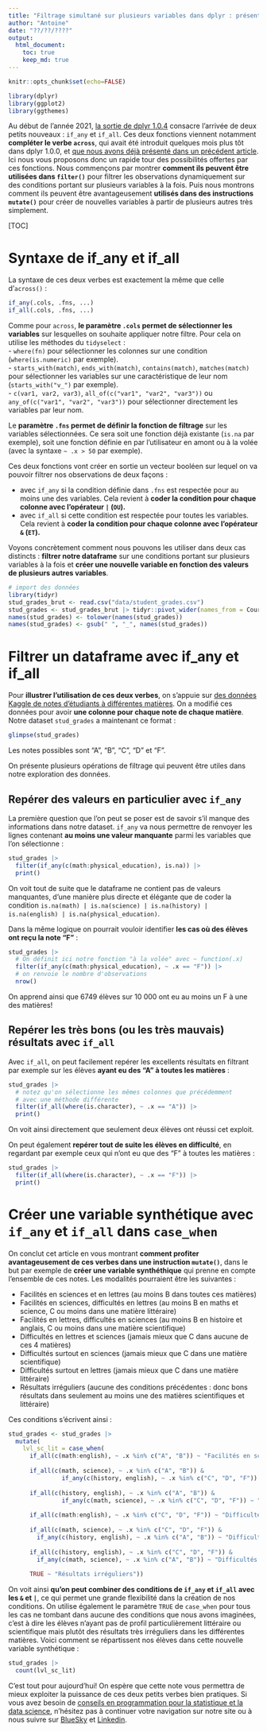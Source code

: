 ```yaml
---
title: "Filtrage simultané sur plusieurs variables dans dplyr : présentation de `if_any` et `if_all`"
author: "Antoine"
date: "??/??/????"
output: 
  html_document:
    toc: true
    keep_md: true
---
```


```r
knitr::opts_chunk$set(echo=FALSE)

library(dplyr)
library(ggplot2)
library(ggthemes)
```

Au début de l'année 2021, [la sortie de dplyr 1.0.4](https://www.tidyverse.org/blog/2021/02/dplyr-1-0-4-if-any/) consacre l'arrivée de deux petits nouveaux : `if_any` et `if_all`. Ces deux fonctions viennent notamment __compléter le verbe `across`__, qui avait été introduit quelques mois plus tôt dans dplyr 1.0.0, et [que nous avons déjà présenté dans un précédent article](https://blog.statoscop.fr/fonctionnement-et-performances-dacross-dans-dplyr.html).  
Ici nous vous proposons donc un rapide tour des possibilités offertes par ces fonctions. Nous commençons par montrer __comment ils peuvent être utilisées dans `filter()`__ pour filtrer les observations dynamiquement sur des conditions portant sur plusieurs variables à la fois. Puis nous montrons comment ils peuvent être avantageusement __utilisés dans des instructions `mutate()`__ pour créer de nouvelles variables à partir de plusieurs autres très simplement. 

[TOC]\  


# Syntaxe de if_any et if_all  

La syntaxe de ces deux verbes est exactement la même que celle d'`across()` :  

```r
if_any(.cols, .fns, ...)
if_all(.cols, .fns, ...)
```

Comme pour `across`, __le paramètre `.cols` permet de sélectionner les variables__ sur lesquelles on souhaite appliquer notre filtre. Pour cela on utilise les méthodes du `tidyselect` :  
- `where(fn)` pour sélectionner les colonnes sur une condition (`where(is.numeric)` par exemple).  
- `starts_with(match)`, `ends_with(match)`, `contains(match)`, `matches(match)` pour sélectionner les variables sur une caractéristique de leur nom (`starts_with("v_")` par exemple).   
- `c(var1, var2, var3)`, `all_of(c("var1", "var2", "var3"))` ou `any_of(c("var1", "var2", "var3"))` pour sélectionner directement les variables par leur nom.   

Le __paramètre `.fns` permet de définir la fonction de filtrage__ sur les variables sélectionnées. Ce sera soit une fonction déjà existante (`is.na` par exemple), soit une fonction définie en par l'utilisateur en amont ou à la volée (avec la syntaxe `~ .x > 50` par exemple).   

Ces deux fonctions vont créer en sortie un vecteur booléen sur lequel on va pouvoir filtrer nos observations de deux façons :   

- avec `if_any` si la condition définie dans `.fns` est respectée pour au moins une des variables. Cela revient à __coder la condition pour chaque colonne avec l'opérateur ` | ` (`OU`).__   
- avec `if_all` si cette condition est respectée pour toutes les variables. Cela revient à __coder la condition pour chaque colonne avec l'opérateur ` & ` (`ET`).__ 

Voyons concrètement comment nous pouvons les utiliser dans deux cas distincts : __filtrer notre dataframe__ sur une conditions portant sur plusieurs variables à la fois et __créer une nouvelle variable en fonction des valeurs de plusieurs autres variables__.    

```r
# import des données  
library(tidyr)
stud_grades_brut <- read.csv("data/student_grades.csv")
stud_grades <- stud_grades_brut |> tidyr::pivot_wider(names_from = Course, values_from = Grade)
names(stud_grades) <- tolower(names(stud_grades))
names(stud_grades) <- gsub(" ", "_", names(stud_grades))

```

# Filtrer un dataframe avec if_any et if_all  

Pour __illustrer l'utilisation de ces deux verbes__, on s'appuie sur [des données Kaggle de notes d'étudiants à différentes matières](https://www.kaggle.com/datasets/simranjitkhehra/student-grades-dataset). On a modifié ces données pour avoir __une colonne pour chaque note de chaque matière__. Notre dataset `stud_grades` a maintenant ce format :  

```r
glimpse(stud_grades)
```

Les notes possibles sont "A", "B", "C", "D" et "F".   

On présente plusieurs opérations de filtrage qui peuvent être utiles dans notre exploration des données.  

## Repérer des valeurs en particulier avec `if_any`  

La première question que l'on peut se poser est de savoir s'il manque des informations dans notre dataset. `if_any` va nous permettre de renvoyer les lignes contenant __au moins une valeur manquante__ parmi les variables que l'on sélectionne :  

```r
stud_grades |> 
  filter(if_any(c(math:physical_education), is.na)) |> 
  print()
```

On voit tout de suite que le dataframe ne contient pas de valeurs manquantes, d'une manière plus directe et élégante que de coder la condition `is.na(math) | is.na(science) | is.na(history) | is.na(english) | is.na(physical_education)`.   

Dans la même logique on pourrait vouloir identifier __les cas où des élèves ont reçu la note "F"__ :  

```r
stud_grades |> 
  # On définit ici notre fonction "à la volée" avec ~ function(.x)
  filter(if_any(c(math:physical_education), ~ .x == "F")) |> 
  # on renvoie le nombre d'observations
  nrow()
```

On apprend ainsi que 6749 élèves sur 10 000 ont eu au moins un F à une des matières!  

## Repérer les très bons (ou les très mauvais) résultats avec `if_all`  

Avec `if_all`, on peut facilement repérer les excellents résultats en filtrant par exemple sur les élèves __ayant eu des "A" à toutes les matières__ :  

```r
stud_grades |> 
  # notez qu'on sélectionne les mêmes colonnes que précédemment
  # avec une méthode différente
  filter(if_all(where(is.character), ~ .x == "A")) |> 
  print()
```
On voit ainsi directement que seulement deux élèves ont réussi cet exploit.  

On peut également __repérer tout de suite les élèves en difficulté__, en regardant par exemple ceux qui n'ont eu que des "F" à toutes les matières :  

```r
stud_grades |> 
  filter(if_all(where(is.character), ~ .x == "F")) |> 
  print()
```

# Créer une variable synthétique avec `if_any` et `if_all` dans `case_when`  

On conclut cet article en vous montrant __comment profiter avantageusement de ces verbes dans une instruction `mutate()`__, dans le but par exemple de __créer une variable synthéthique__ qui prenne en compte l'ensemble de ces notes. Les modalités pourraient être les suivantes :  

- Facilités en sciences et en lettres (au moins B dans toutes ces matières)  
- Facilités en sciences, difficultés en lettres (au moins B en maths et science, C ou moins dans une matière littéraire)
- Facilités en lettres, difficultés en sciences (au moins B en histoire et anglais, C ou moins dans une matière scientifique)  
- Difficultés en lettres et sciences (jamais mieux que C dans aucune de ces 4 matières)   
- Difficultés surtout en sciences (jamais mieux que C dans une matière scientifique)   
- Difficultés surtout en lettres (jamais mieux que C dans une matière littéraire)   
- Résultats irréguliers (aucune des conditions précédentes : donc bons résultats dans seulement au moins une des matières scientifiques et littéraire)   

Ces conditions s'écrivent ainsi :  

```r
stud_grades <- stud_grades |> 
  mutate(
    lvl_sc_lit = case_when(
      if_all(c(math:english), ~ .x %in% c("A", "B")) ~ "Facilités en sciences et en lettres",
      
      if_all(c(math, science), ~ .x %in% c("A", "B")) & 
               if_any(c(history, english), ~ .x %in% c("C", "D", "F")) ~ "Facilités en sciences, difficultés en lettres",
      
      if_all(c(history, english), ~ .x %in% c("A", "B")) & 
               if_any(c(math, science), ~ .x %in% c("C", "D", "F")) ~ "Facilités en lettres, difficultés en sciences",
      
      if_all(c(math:english), ~ .x %in% c("C", "D", "F")) ~ "Difficultés en lettres et sciences", 
      
      if_all(c(math, science), ~ .x %in% c("C", "D", "F")) & 
        if_any(c(history, english), ~ .x %in% c("A", "B")) ~ "Difficultés surtout en sciences", 
      
      if_all(c(history, english), ~ .x %in% c("C", "D", "F")) & 
        if_any(c(math, science), ~ .x %in% c("A", "B")) ~ "Difficultés surtout en lettres",
      
      TRUE ~ "Résultats irréguliers"))
```

On voit ainsi __qu'on peut combiner des conditions de `if_any` et `if_all` avec les `&` et `|`__, ce qui permet une grande flexibilité dans la création de nos conditions. On utilise également le paramètre `TRUE` de `case_when` pour tous les cas ne tombant dans aucune des conditions que nous avons imaginées, c'est à dire les élèves n'ayant pas de profil particulièrement littéraire ou scientifique mais plutôt des résultats très irréguliers dans les différentes matières. Voici comment se répartissent nos élèves dans cette nouvelle variable synthétique :     

```r
stud_grades |> 
  count(lvl_sc_lit)
```


C'est tout pour aujourd'hui! On espère que cette note vous permettra de mieux exploiter la puissance de ces deux petits verbes bien pratiques. Si vous avez besoin de [conseils en programmation pour la statistique et la data science](https://statoscop.fr), n'hésitez pas à continuer votre navigation sur notre site ou à nous suivre sur [BlueSky](https://bsky.app/profile/statoscop.fr) et [Linkedin](https://www.linkedin.com/company/statoscop).
